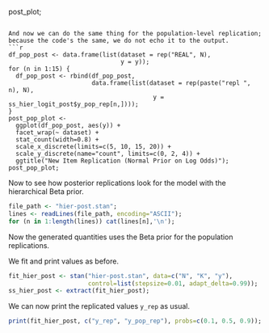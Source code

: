 









post_plot;
```

And now we can do the same thing for the population-level replication; because the code's the same, we do not echo it to the output.
```r
df_pop_post <- data.frame(list(dataset = rep("REAL", N),
                               y = y));
for (n in 1:15) {
  df_pop_post <- rbind(df_pop_post,
                       data.frame(list(dataset = rep(paste("repl ", n), N),
                                        y = ss_hier_logit_post$y_pop_rep[n,])));
}
post_pop_plot <-
  ggplot(df_pop_post, aes(y)) +
  facet_wrap(~ dataset) +
  stat_count(width=0.8) +
  scale_x_discrete(limits=c(5, 10, 15, 20)) +
  scale_y_discrete(name="count", limits=c(0, 2, 4)) +
  ggtitle("New Item Replication (Normal Prior on Log Odds)");
post_pop_plot;
```


Now to see how posterior replications look for the model with the hierarchical Beta prior.

```r
file_path <- "hier-post.stan";
lines <- readLines(file_path, encoding="ASCII");
for (n in 1:length(lines)) cat(lines[n],'\n');
```
Now the generated quantities uses the Beta prior for the population replications.

We fit and print values as before.
```r
fit_hier_post <- stan("hier-post.stan", data=c("N", "K", "y"),
                      control=list(stepsize=0.01, adapt_delta=0.99));
ss_hier_post <- extract(fit_hier_post);
```
We can now print the replicated values <code>y_rep</code> as usual.
```r
print(fit_hier_post, c("y_rep", "y_pop_rep"), probs=c(0.1, 0.5, 0.9));
```






